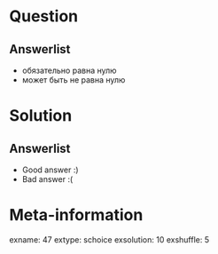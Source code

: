 Question
========


Answerlist
----------
*  обязательно равна нулю
*  может быть не равна нулю

Solution
========

Answerlist
----------
*  Good answer :)
*  Bad answer :(

Meta-information
================
exname: 47
extype: schoice
exsolution: 10
exshuffle: 5
